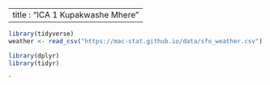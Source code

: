 
---
title : "ICA 1 Kupakwashe Mhere"
---
```r
library(tidyverse)
weather <- read_csv("https://mac-stat.github.io/data/sfo_weather.csv")
```

```r
library(dplyr)
library(tidyr)
```




`

